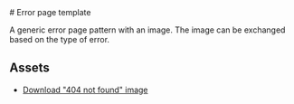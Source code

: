 
<Meta of={ErrorPageStories} />

<div className="container">
  # Error page template

  A generic error page pattern with an image. The image can be exchanged based on the type of error.

  ## Assets

  - <a download href="/images/content/404.png">Download "404 not found" image</a>

</div>

<Canvas of={ErrorPageStories.Default} sourceState='shown' />
